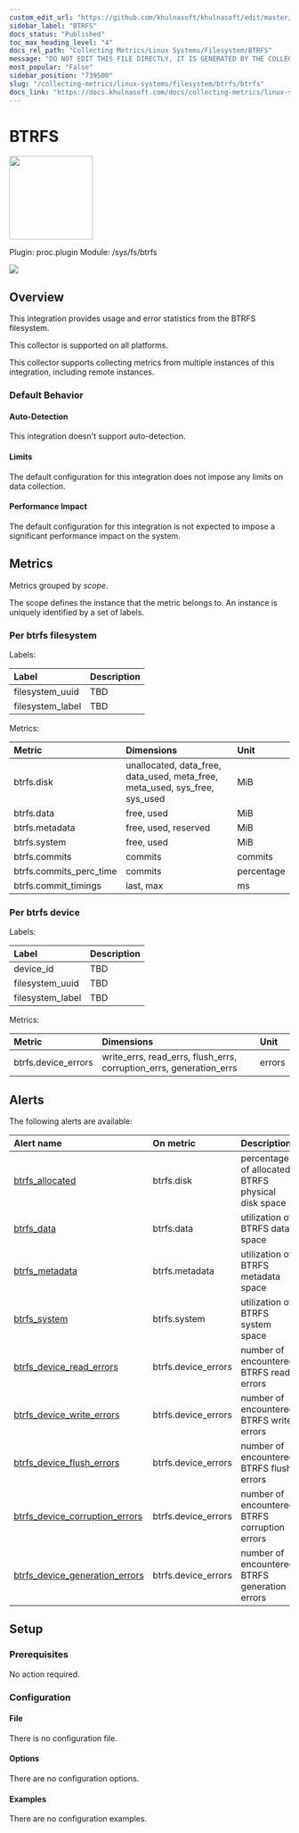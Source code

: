 ```yaml
---
custom_edit_url: "https://github.com/khulnasoft/khulnasoft/edit/master/src/collectors/proc.plugin/metadata.yaml"
sidebar_label: "BTRFS"
docs_status: "Published"
toc_max_heading_level: "4"
docs_rel_path: "Collecting Metrics/Linux Systems/Filesystem/BTRFS"
message: "DO NOT EDIT THIS FILE DIRECTLY, IT IS GENERATED BY THE COLLECTOR'S metadata.yaml FILE"
most_popular: "False"
sidebar_position: "739500"
slug: "/collecting-metrics/linux-systems/filesystem/btrfs/btrfs"
docs_link: "https://docs.khulnasoft.com/docs/collecting-metrics/linux-systems/filesystem/btrfs/btrfs"
---
```



# BTRFS


<img src="https://khulnasoft.com/img/filesystem.svg" width="150"/>


Plugin: proc.plugin
Module: /sys/fs/btrfs

<img src="https://img.shields.io/badge/maintained%20by-Khulnasoft-%2300ab44" />

## Overview

This integration provides usage and error statistics from the BTRFS filesystem.



This collector is supported on all platforms.

This collector supports collecting metrics from multiple instances of this integration, including remote instances.


### Default Behavior

#### Auto-Detection

This integration doesn't support auto-detection.

#### Limits

The default configuration for this integration does not impose any limits on data collection.

#### Performance Impact

The default configuration for this integration is not expected to impose a significant performance impact on the system.


## Metrics

Metrics grouped by *scope*.

The scope defines the instance that the metric belongs to. An instance is uniquely identified by a set of labels.



### Per btrfs filesystem



Labels:

| Label      | Description     |
|:-----------|:----------------|
| filesystem_uuid | TBD |
| filesystem_label | TBD |

Metrics:

| Metric | Dimensions | Unit |
|:------|:----------|:----|
| btrfs.disk | unallocated, data_free, data_used, meta_free, meta_used, sys_free, sys_used | MiB |
| btrfs.data | free, used | MiB |
| btrfs.metadata | free, used, reserved | MiB |
| btrfs.system | free, used | MiB |
| btrfs.commits | commits | commits |
| btrfs.commits_perc_time | commits | percentage |
| btrfs.commit_timings | last, max | ms |

### Per btrfs device



Labels:

| Label      | Description     |
|:-----------|:----------------|
| device_id | TBD |
| filesystem_uuid | TBD |
| filesystem_label | TBD |

Metrics:

| Metric | Dimensions | Unit |
|:------|:----------|:----|
| btrfs.device_errors | write_errs, read_errs, flush_errs, corruption_errs, generation_errs | errors |



## Alerts


The following alerts are available:

| Alert name  | On metric | Description |
|:------------|:----------|:------------|
| [ btrfs_allocated ](https://github.com/khulnasoft/khulnasoft/blob/master/src/health/health.d/btrfs.conf) | btrfs.disk | percentage of allocated BTRFS physical disk space |
| [ btrfs_data ](https://github.com/khulnasoft/khulnasoft/blob/master/src/health/health.d/btrfs.conf) | btrfs.data | utilization of BTRFS data space |
| [ btrfs_metadata ](https://github.com/khulnasoft/khulnasoft/blob/master/src/health/health.d/btrfs.conf) | btrfs.metadata | utilization of BTRFS metadata space |
| [ btrfs_system ](https://github.com/khulnasoft/khulnasoft/blob/master/src/health/health.d/btrfs.conf) | btrfs.system | utilization of BTRFS system space |
| [ btrfs_device_read_errors ](https://github.com/khulnasoft/khulnasoft/blob/master/src/health/health.d/btrfs.conf) | btrfs.device_errors | number of encountered BTRFS read errors |
| [ btrfs_device_write_errors ](https://github.com/khulnasoft/khulnasoft/blob/master/src/health/health.d/btrfs.conf) | btrfs.device_errors | number of encountered BTRFS write errors |
| [ btrfs_device_flush_errors ](https://github.com/khulnasoft/khulnasoft/blob/master/src/health/health.d/btrfs.conf) | btrfs.device_errors | number of encountered BTRFS flush errors |
| [ btrfs_device_corruption_errors ](https://github.com/khulnasoft/khulnasoft/blob/master/src/health/health.d/btrfs.conf) | btrfs.device_errors | number of encountered BTRFS corruption errors |
| [ btrfs_device_generation_errors ](https://github.com/khulnasoft/khulnasoft/blob/master/src/health/health.d/btrfs.conf) | btrfs.device_errors | number of encountered BTRFS generation errors |


## Setup

### Prerequisites

No action required.

### Configuration

#### File

There is no configuration file.
#### Options



There are no configuration options.

#### Examples
There are no configuration examples.


